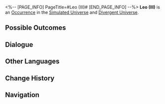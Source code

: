 <%-- [PAGE_INFO]
PageTitle=#Leo (III)#
[END_PAGE_INFO] --%>
{{Stub}}
{{Simulated Universe Event Infobox
|id            = 11901-2
|title         = 
|image         = Occurrence Twins.png
|domains_su    = Unknown
|domains_ext   = 
|domains_swarm = Unknown
|domains_gng   = Unknown
|domains_du    = Unknown
|requirements  = 
|prev          = 
|next          = 
|characters    = 
|factions      = 
|order         = 076
|order_du      = 026
}}
'''Leo (III)''' is an [[Divergent Universe/Occurrence|Occurrence]] in the [[Simulated Universe]] and [[Divergent Universe]].

==Possible Outcomes==
{{Possible Outcomes
|choice_1 = Mix the two personalities together.
|result_1 = Switch to Sal's personality and obtain 1 random Blessing.
|path_1   = Nihility
|modes_1  = swarm

|choice_2 = Get rid of these two troublesome "neighbors."
|result_2 = Enter a very tough battle. If you win, you will gain 1 3-star Blessing(s) and 2 Curio(s).
|path_2   = Erudition
|modes_2  = gng

|choice_3 = Let Sal out.
|result_3 = Switch to Sal's personality and obtain 3 random Blessing(s) of 1- to 2-star rarity.
|modes_3  = du

|choice_4 = Pick Leo.
|result_4 = Discard 1 Curio(s) and obtain 2 Blessing(s) of 1- to 2-star rarity.
|modes_4  = du

|choice_5 = Pick Leo.
|result_5 = Discard 1 Curio, and obtain a 2-star Blessing.
|modes_5  = su,swarm,gng

|choice_6 = Let Sal out.
|result_6 = Reset Sal and Leo's personalities.
|modes_6  = su,swarm,gng

}}
<!--
==Gameplay Notes==
* 
-->
==Dialogue==
{{Dialogue Start}}
:{{tx}}
{{Dialogue End}}

==Other Languages==
{{Other Languages
|en   = Leo (III)
|zhs  = 里奥（其三）
|zht  = 李奧（其三）
|ja   = リオ（その3）
|ko   = 레오 (3)
|es   = Leo (III)
|fr   = Leo (III)
|ru   = Лео III
|th   = Leo (3)
|vi   = Leo (3)
|de   = Leo (Teil 3)
|id   = Leo (Bag. 3)
|pt   = Leo (III)
}}

==Change History==
{{Change History|1.0}}

==Navigation==
{{Occurrence Navbox}}